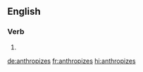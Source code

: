 ==English==

===Verb===
{{head|en|verb form}}

# {{en-third-person singular of|anthropize}}

[[de:anthropizes]]
[[fr:anthropizes]]
[[hi:anthropizes]]